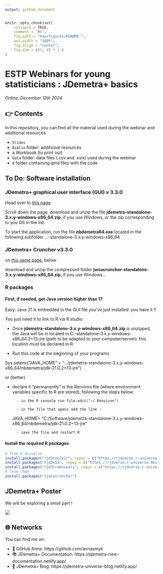 ```yaml
---
output: github_document
---
```


<!-- README.md is generated from README.Rmd. Please edit that file -->

```r
knitr::opts_chunk$set(
    collapse = TRUE,
    comment = "#>",
    fig.path = "man/figures/README-",
    out.width = "100%",
    fig.align = "center",
    fig.dim = c(7, 4) * 1.4
)
```

# ESTP Webinars for young statisticians : JDemetra+ basics

*Online, December 12th 2024*

<!-- badges: start -->
<!-- badges: end -->


## 👉 Contents

In this repository, you can find all the material used during the webinar and additional resources


- `Slides` 
- `Biblio` folder: additional resources
-  a Workbook (to print out)
- `Data` folder: data files (.csv and .xslx) used during the webinar
- `R` folder containing qmd files with the code 


## To Do: Software installation

### JDemetra+ graphical user interface (GUI) v 3.3.0

Head over to [this page](https://github.com/jdemetra/jdplus-main/releases)

Scroll down the page, download and unzip the file **jdemetra-standalone-3.x.y-windows-x86_64.zip**, 
if you use Windows, or the zip corresponding to you OS in the list.

To start the application, run the file **nbdemetra64.exe** located in the following subfolder …\jdemetra-standalone-3.x.y-windows-x86_64\nbdemetra\bin

### JDemetra+ Cruncher v3.3.0

on [this same page](https://github.com/jdemetra/jdplus-main/releases), below

download and unzip the compressed folder **jwsacruncher-standalone-3.x.y-windows-x86_64.zip**, if you use Windows...

### R packages 

#### First, if needed, get Java version higher than 17

Easy: Java 21 is embedded in the GUI file you've just installed: you have it !!

You just need it to link to R via R studio

- Once **jdemetra-standalone-3.x.y-windows-x86_64.zip** is unzipped, the Java will be in located in C:\Software\jdemetra-standalone-3.x.y-windows-x86_64\nbdemetra\jdk-21.0.2+13-jre 
(path to be adapted to your computer/server): this location must be declared in R.

- Run this code at the beginning of your programs

Sys.setenv("JAVA_HOME" = ".../jdemetra-standalone-3.x.y-windows-x86_64/nbdemetra/jdk-21.0.2+13-jre")

or (better)

- declare it “permanently” is the Renviron file (where environment variables specific to R are stored), following the steps below:

        - in the R console run file.edit("~/.Renviron")

        - in the file that opens add the line :

    JAVA_HOME= "C:/Software/jdemetra-standalone-3.x.y-windows-x86_64/nbdemetra/jdk-21.0.2+13-jre"

        - save the file and restart R

#### Install the required R packages

```r
# from R Universe
install.packages("rjd3toolkit", repos = c("https://rjdverse.r-universe.dev", "https://cloud.r-project.org"))
install.packages("rjd3x13", repos = c("https://rjdverse.r-universe.dev", "https://cloud.r-project.org"))
install.packages("rjd3tramoseats", repos = c("https://rjdverse.r-universe.dev", "https://cloud.r-project.org"))
# from CRAN
install.packages("rjwsacruncher")
```

## JDemetra+ Poster 

We will be exploring a small part !

[<img src="https://github.com/annasmyk/ICES_2024/blob/main/figures/poster.png?raw=true">](https://github.com/annasmyk/ICES_2024/blob/main/figures/poster.pdf?raw=true)


## 🌐 Networks

You can find me on:

- 👨 GitHub Anna: https://github.com/annasmyk
- 📚 JDemetra+ Documentation: https://jdemetra-new-documentation.netlify.app/
- 📝 JDemetra+ Blog: https://jdemetra-universe-blog.netlify.app/

